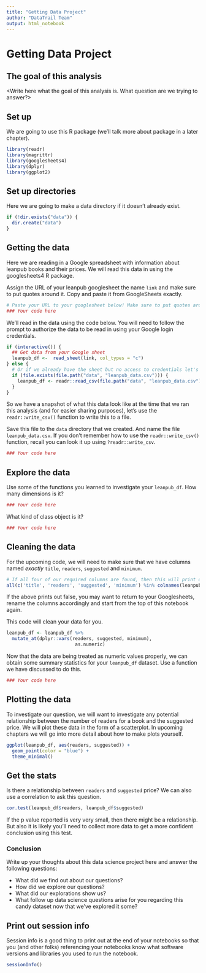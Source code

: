 ```yaml
---
title: "Getting Data Project"
author: "DataTrail Team"
output: html_notebook
---
```


# Getting Data Project

## The goal of this analysis

<Write here what the goal of this analysis is. What question are we trying to answer?>

## Set up

We are going to use this R package (we'll talk more about package in a later chapter).

```r
library(readr)
library(magrittr)
library(googlesheets4)
library(dplyr)
library(ggplot2)
```

## Set up directories

Here we are going to make a data directory if it doesn't already exist.

```r
if (!dir.exists("data")) {
  dir.create("data")
}
```

## Getting the data

Here we are reading in a Google spreadsheet with information about leanpub books and their prices. We will read this data in using the googlesheets4 R package.

Assign the URL of your leanpub googlesheet the name `link` and make sure to put quotes around it. Copy and paste it from GoogleSheets exactly.

```r
# Paste your URL to your googlesheet below! Make sure to put quotes around it
### Your code here
```

We'll read in the data using the code below. You will need to follow the prompt to authorize the data to be read in using your Google login credentials.

```r
if (interactive()) {
  ## Get data from your Google sheet
  leanpub_df <-  read_sheet(link, col_types = "c")
} else { 
  # Or if we already have the sheet but no access to credentials let's read it in from here
  if (file.exists(file.path("data", "leanpub_data.csv"))) {
    leanpub_df <- readr::read_csv(file.path("data", "leanpub_data.csv"))
  }
}
```

So we have a snapshot of what this data look like at the time that we ran this analysis (and for easier sharing purposes), let's use the `readr::write_csv()` function to write this to a file.

Save this file to the `data` directory that we created. And name the file `leanpub_data.csv`. If you don't remember how to use the `readr::write_csv()` function, recall you can look it up using `?readr::write_csv`.

```r
### Your code here
```

## Explore the data

Use some of the functions you learned to investigate your `leanpub_df`. How many dimensions is it? 

```r
### Your code here
```

What kind of class object is it?

```r
### Your code here
```

## Cleaning the data

For the upcoming code, we will need to make sure that we have columns named *exactly* `title`, `readers`, `suggested` and `minimum`.

```r
# If all four of our required columns are found, then this will print out TRUE
all(c('title', 'readers', 'suggested', 'minimum') %in% colnames(leanpub_df))
```

If the above prints out false, you may want to return to your Googlesheets, rename the columns accordingly and start from the top of this notebook again.

This code will clean your data for you.

```r
leanpub_df <- leanpub_df %>%
  mutate_at(dplyr::vars(readers, suggested, minimum),
                         as.numeric)
```

Now that the data are being treated as numeric values properly, we can obtain some summary statistics for your `leanpub_df` dataset. Use a function we have discussed to do this.

```r
### Your code here
```

## Plotting the data

To investigate our question, we will want to investigate any potential relationship between the number of readers for a book and the suggested price. We will plot these data in the form of a scatterplot. In upcoming chapters we will go into more detail about how to make plots yourself.  

```r
ggplot(leanpub_df, aes(readers, suggested)) +
  geom_point(color = "blue") +
  theme_minimal()
```

## Get the stats

Is there a relationship between `readers` and `suggested` price? We can also use a correlation to ask this question.

```r
cor.test(leanpub_df$readers, leanpub_df$suggested)
```
If the p value reported is very very small, then there might be a relationship. But also it is likely you'll need to collect more data to get a more confident conclusion using this test.

### Conclusion

Write up your thoughts about this data science project here and answer the following questions:

- What did we find out about our questions?
- How did we explore our questions?
- What did our explorations show us?
- What follow up data science questions arise for you regarding this candy dataset now that we've explored it some?

## Print out session info

Session info is a good thing to print out at the end of your notebooks so that you (and other folks) referencing your notebooks know what software versions and libraries you used to run the notebook.

```r
sessionInfo()
```
